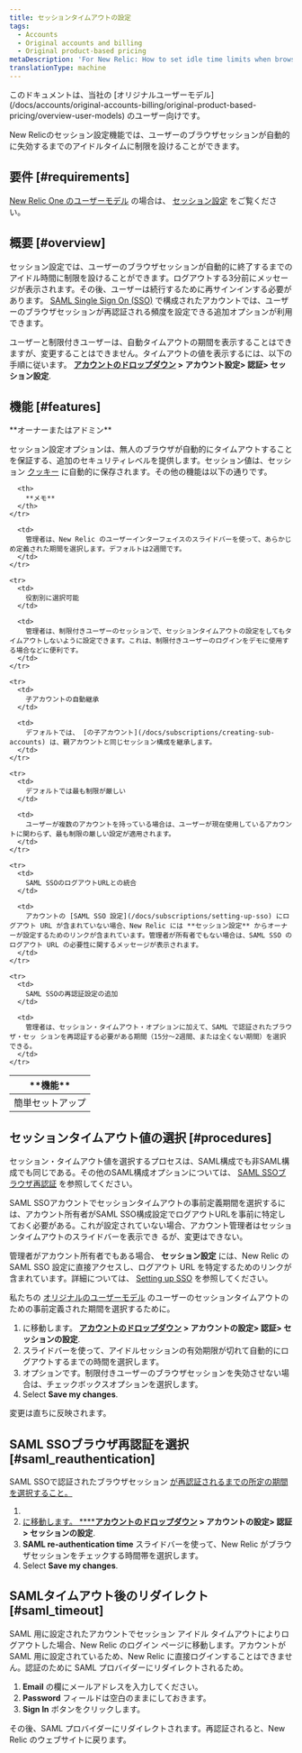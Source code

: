 ```yaml
---
title: セッションタイムアウトの設定
tags:
  - Accounts
  - Original accounts and billing
  - Original product-based pricing
metaDescription: 'For New Relic: How to set idle time limits when browser sessions expire.'
translationType: machine
---
```


<Callout title="独自の価格設定モデル">
  このドキュメントは、当社の [オリジナルユーザーモデル](/docs/accounts/original-accounts-billing/original-product-based-pricing/overview-user-models) のユーザー向けです。
</Callout>

New Relicのセッション設定機能では、ユーザーのブラウザセッションが自動的に失効するまでのアイドルタイムに制限を設けることができます。

## 要件 [#requirements]

[New Relic One のユーザーモデル](/docs/accounts/original-accounts-billing/original-product-based-pricing/overview-user-models) の場合は、 [セッション設定](/docs/accounts/accounts-billing/new-relic-one-user-management/authentication-domains-saml-sso-scim-more/#session-mgmt) をご覧ください。

## 概要 [#overview]

セッション設定では、ユーザーのブラウザセッションが自動的に終了するまでのアイドル時間に制限を設けることができます。ログアウトする3分前にメッセージが表示されます。その後、ユーザーは続行するために再サインインする必要があります。 [SAML Single Sign On (SSO)](/docs/subscriptions/saml-service-providers) で構成されたアカウントでは、ユーザーのブラウザセッションが再認証される頻度を設定できる追加オプションが利用できます。

ユーザーと制限付きユーザーは、自動タイムアウトの期間を表示することはできますが、変更することはできません。タイムアウトの値を表示するには、以下の手順に従います。 **[アカウントのドロップダウン](/docs/accounts-partnerships/education/getting-started-new-relic/glossary#account-dropdown) > アカウント設定> 認証> セッション設定**.

## 機能 [#features]

<Callout variant="tip">
  **オーナーまたはアドミン**
</Callout>

セッション設定オプションは、無人のブラウザが自動的にタイムアウトすることを保証する、追加のセキュリティレベルを提供します。セッション値は、セッション [クッキー](/docs/subscriptions/new-relic-cookies) に自動的に保存されます。その他の機能は以下の通りです。

<table>
  <thead>
    <tr>
      <th width={225}>
        **機能**
      </th>

      <th>
        **メモ**
      </th>
    </tr>
  </thead>

  <tbody>
    <tr>
      <td>
        簡単セットアップ
      </td>

      <td>
        管理者は、New Relic のユーザーインターフェイスのスライドバーを使って、あらかじめ定義された期間を選択します。デフォルトは2週間です。
      </td>
    </tr>

    <tr>
      <td>
        役割別に選択可能
      </td>

      <td>
        管理者は、制限付きユーザーのセッションで、セッションタイムアウトの設定をしてもタイムアウトしないように設定できます。これは、制限付きユーザーのログインをデモに使用する場合などに便利です。
      </td>
    </tr>

    <tr>
      <td>
        子アカウントの自動継承
      </td>

      <td>
        デフォルトでは、 [の子アカウント](/docs/subscriptions/creating-sub-accounts) は、親アカウントと同じセッション構成を継承します。
      </td>
    </tr>

    <tr>
      <td>
        デフォルトでは最も制限が厳しい
      </td>

      <td>
        ユーザーが複数のアカウントを持っている場合は、ユーザーが現在使用しているアカウントに関わらず、最も制限の厳しい設定が適用されます。
      </td>
    </tr>

    <tr>
      <td>
        SAML SSOのログアウトURLとの統合
      </td>

      <td>
        アカウントの [SAML SSO 設定](/docs/subscriptions/setting-up-sso) にログアウト URL が含まれていない場合、New Relic には **セッション設定** からオーナーが設定するためのリンクが含まれています。管理者が所有者でもない場合は、SAML SSO のログアウト URL の必要性に関するメッセージが表示されます。
      </td>
    </tr>

    <tr>
      <td>
        SAML SSOの再認証設定の追加
      </td>

      <td>
        管理者は、セッション・タイムアウト・オプションに加えて、SAML で認証されたブラウザ・セッ ションを再認証する必要がある期間（15分～2週間、または全くない期間）を選択できる。
      </td>
    </tr>
  </tbody>
</table>

## セッションタイムアウト値の選択 [#procedures]

セッション・タイムアウト値を選択するプロセスは、SAML構成でも非SAML構成でも同じである。その他のSAML構成オプションについては、 [SAML SSOブラウザ再認証](/docs/accounts-partnerships/accounts/account-maintenance/set-session-timeouts#saml_reauthentication) を参照してください。

SAML SSOアカウントでセッションタイムアウトの事前定義期間を選択するには、アカウント所有者がSAML SSO構成設定でログアウトURLを事前に特定しておく必要がある。これが設定されていない場合、アカウント管理者はセッションタイムアウトのスライドバーを表示でき るが、変更はできない。

管理者がアカウント所有者でもある場合、 **セッション設定** には、New Relic の SAML SSO 設定に直接アクセスし、ログアウト URL を特定するためのリンクが含まれています。詳細については、 [Setting up SSO](/docs/subscriptions/setting-up-sso#timeout_url) を参照してください。

私たちの [オリジナルのユーザーモデル](#requirements) のユーザーのセッションタイムアウトのための事前定義された期間を選択するために。

1. に移動します。 **[アカウントのドロップダウン](/docs/accounts-partnerships/education/getting-started-new-relic/glossary#account-dropdown) > アカウントの設定> 認証> セッションの設定**.
2. スライドバーを使って、アイドルセッションの有効期限が切れて自動的にログアウトするまでの時間を選択します。
3. オプションです。制限付きユーザーのブラウザセッションを失効させない場合は、チェックボックスオプションを選択します。
4. Select **Save my changes**.

変更は直ちに反映されます。

## SAML SSOブラウザ再認証を選択 [#saml_reauthentication]

SAML SSOで認証されたブラウザセッション [が再認証されるまでの所定の期間を選択すること。](/docs/subscriptions/setting-up-sso)

[](/docs/subscriptions/setting-up-sso)

1. [](/docs/subscriptions/setting-up-sso)
2. [に移動します。 ****](/docs/subscriptions/setting-up-sso)**[アカウントのドロップダウン](/docs/accounts-partnerships/education/getting-started-new-relic/glossary#account-dropdown) > アカウントの設定> 認証> セッションの設定**.
3. **SAML re-authentication time** スライドバーを使って、New Relic がブラウザセッションをチェックする時間帯を選択します。
4. Select **Save my changes**.

## SAMLタイムアウト後のリダイレクト [#saml_timeout]

SAML 用に設定されたアカウントでセッション アイドル タイムアウトによりログアウトした場合、New Relic のログイン ページに移動します。アカウントが SAML 用に設定されているため、New Relic に直接ログインすることはできません。認証のために SAML プロバイダーにリダイレクトされるため。

1. **Email** の欄にメールアドレスを入力してください。
2. **Password** フィールドは空白のままにしておきます。
3. **Sign In** ボタンをクリックします。

その後、SAML プロバイダーにリダイレクトされます。再認証されると、New Relic のウェブサイトに戻ります。
